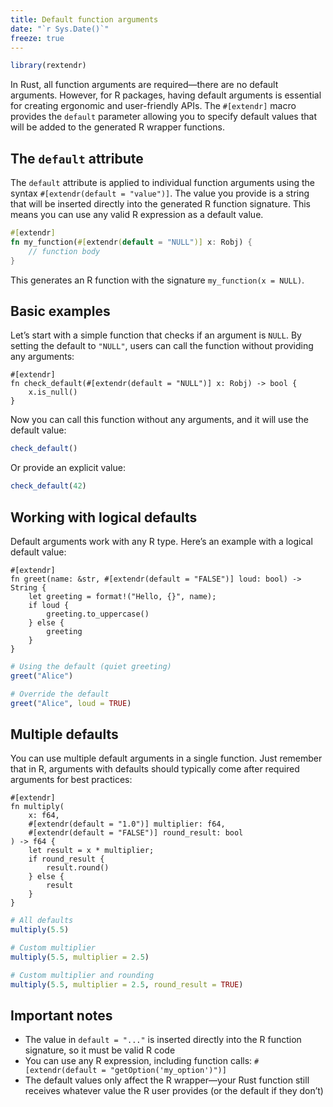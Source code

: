 ```yaml
---
title: Default function arguments
date: "`r Sys.Date()`"
freeze: true
---
```


```r
library(rextendr)
```

In Rust, all function arguments are required—there are no default arguments. However, for R packages, having default arguments is essential for creating ergonomic and user-friendly APIs. The `#[extendr]` macro provides the `default` parameter allowing you to specify default values that will be added to the generated R wrapper functions.

## The `default` attribute

The `default` attribute is applied to individual function arguments using the syntax `#[extendr(default = "value")]`. The value you provide is a string that will be inserted directly into the generated R function signature. This means you can use any valid R expression as a default value.

```rust
#[extendr]
fn my_function(#[extendr(default = "NULL")] x: Robj) {
    // function body
}
```

This generates an R function with the signature `my_function(x = NULL)`.

## Basic examples

Let's start with a simple function that checks if an argument is `NULL`. By setting the default to `"NULL"`, users can call the function without providing any arguments:

```extendrsrc
#[extendr]
fn check_default(#[extendr(default = "NULL")] x: Robj) -> bool {
    x.is_null()
}
```

Now you can call this function without any arguments, and it will use the default value:

```r
check_default()
```

Or provide an explicit value:

```r
check_default(42)
```

## Working with logical defaults

Default arguments work with any R type. Here's an example with a logical default value:

```extendrsrc
#[extendr]
fn greet(name: &str, #[extendr(default = "FALSE")] loud: bool) -> String {
    let greeting = format!("Hello, {}", name);
    if loud {
        greeting.to_uppercase()
    } else {
        greeting
    }
}
```

```r
# Using the default (quiet greeting)
greet("Alice")

# Override the default
greet("Alice", loud = TRUE)
```

## Multiple defaults

You can use multiple default arguments in a single function. Just remember that in R, arguments with defaults should typically come after required arguments for best practices:

```extendrsrc
#[extendr]
fn multiply(
    x: f64,
    #[extendr(default = "1.0")] multiplier: f64,
    #[extendr(default = "FALSE")] round_result: bool
) -> f64 {
    let result = x * multiplier;
    if round_result {
        result.round()
    } else {
        result
    }
}
```

```r
# All defaults
multiply(5.5)

# Custom multiplier
multiply(5.5, multiplier = 2.5)

# Custom multiplier and rounding
multiply(5.5, multiplier = 2.5, round_result = TRUE)
```

## Important notes

- The value in `default = "..."` is inserted directly into the R function signature, so it must be valid R code
- You can use any R expression, including function calls: `#[extendr(default = "getOption('my_option')")]`
- The default values only affect the R wrapper—your Rust function still receives whatever value the R user provides (or the default if they don't)
